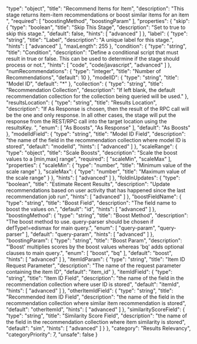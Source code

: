   "type": "object",
  "title": "Recommend Items for Item",
  "description": "This stage returns item-item recommendations or boost similar items for an item ",
  "required": [
    "boostingMethod",
    "boostingParam"
  ],
  "properties": {
    "skip": {
      "type": "boolean",
      "title": "Skip This Stage",
      "description": "Set to true to skip this stage.",
      "default": false,
      "hints": [
        "advanced"
      ]
    },
    "label": {
      "type": "string",
      "title": "Label",
      "description": "A unique label for this stage.",
      "hints": [
        "advanced"
      ],
      "maxLength": 255
    },
    "condition": {
      "type": "string",
      "title": "Condition",
      "description": "Define a conditional script that must result in true or false. This can be used to determine if the stage should process or not.",
      "hints": [
        "code",
        "code/javascript",
        "advanced"
      ]
    },
    "numRecommendations": {
      "type": "integer",
      "title": "Number of Recommendations",
      "default": 10
    },
    "modelID": {
      "type": "string",
      "title": "Model ID",
      "default": "*"
    },
    "collection": {
      "type": "string",
      "title": "Recommendation Collection",
      "description": "If left blank, the default recommendation collection for the collection being queried will be used."
    },
    "resultsLocation": {
      "type": "string",
      "title": "Results Location",
      "description": "If As Response is chosen, then the result of the RPC call will be the one and only response.  In all other cases, the stage will put the response from the REST/RPC call into the target location using the resultsKey. ",
      "enum": [
        "As Boosts",
        "As Response"
      ],
      "default": "As Boosts"
    },
    "modelIdField": {
      "type": "string",
      "title": "Model ID Field",
      "description": "the name of the field in the recommendation collection where model ID is stored",
      "default": "modelId",
      "hints": [
        "advanced"
      ]
    },
    "scaleRange": {
      "type": "object",
      "title": "Scale Boosts",
      "description": "Scale the boost values to a [min,max] range",
      "required": [
        "scaleMin",
        "scaleMax"
      ],
      "properties": {
        "scaleMin": {
          "type": "number",
          "title": "Minimum value of the scale range"
        },
        "scaleMax": {
          "type": "number",
          "title": "Maximum value of the scale range"
        }
      },
      "hints": [
        "advanced"
      ]
    },
    "foldInUpdates": {
      "type": "boolean",
      "title": "Estimate Recent Results",
      "description": "Update recommendations based on user activity that has happened since the last recommendation job run",
      "hints": [
        "advanced"
      ]
    },
    "boostFieldName": {
      "type": "string",
      "title": "Boost Field",
      "description": "The field name to boost the values on.",
      "default": "id",
      "hints": [
        "advanced"
      ]
    },
    "boostingMethod": {
      "type": "string",
      "title": "Boost Method",
      "description": "The boost method to use. query-parser should be chosen if defType!=edismax for main query.",
      "enum": [
        "query-param",
        "query-parser"
      ],
      "default": "query-param",
      "hints": [
        "advanced"
      ]
    },
    "boostingParam": {
      "type": "string",
      "title": "Boost Param",
      "description": "’Boost' multiplies scores by the boost values whereas 'bq' adds optional clauses to main query.",
      "enum": [
        "boost",
        "bq"
      ],
      "default": "boost",
      "hints": [
        "advanced"
      ]
    },
    "itemIdParam": {
      "type": "string",
      "title": "Item ID Request Parameter",
      "description": "The name of the request parameter containing the item ID",
      "default": "item_id"
    },
    "itemIdField": {
      "type": "string",
      "title": "Item ID Field",
      "description": "the name of the field in the recommendation collection where user ID is stored",
      "default": "itemId",
      "hints": [
        "advanced"
      ]
    },
    "otherItemIdField": {
      "type": "string",
      "title": "Recommended item ID Field",
      "description": "the name of the field in the recommendation collection where similar item recommendation is stored",
      "default": "otherItemId",
      "hints": [
        "advanced"
      ]
    },
    "similarityScoreField": {
      "type": "string",
      "title": "Similarity Score Field",
      "description": "the name of the field in the recommendation collection where item similarity is stored",
      "default": "sim",
      "hints": [
        "advanced"
      ]
    }
  },
  "category": "Results Relevancy",
  "categoryPriority": 7,
  "unsafe": false
}
